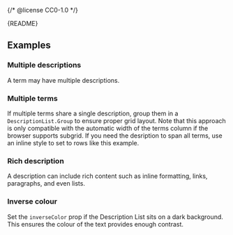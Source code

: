 {/* @license CC0-1.0 */}


<Meta of={DescriptionListStories} />

<Markdown>{README}</Markdown>

<Primary />

<Controls />

## Examples

### Multiple descriptions

A term may have multiple descriptions.

<Canvas of={DescriptionListStories.MultipleDescriptions} />

### Multiple terms

If multiple terms share a single description, group them in a `DescriptionList.Group` to ensure proper grid layout.
Note that this approach is only compatible with the automatic width of the terms column if the browser supports subgrid.
If you need the desription to span all terms, use an inline style to set to rows like this example.

<Canvas of={DescriptionListStories.MultipleTerms} />

### Rich description

A description can include rich content such as inline formatting, links, paragraphs, and even lists.

<Canvas of={DescriptionListStories.RichDescription} />

### Inverse colour

Set the `inverseColor` prop if the Description List sits on a dark background.
This ensures the colour of the text provides enough contrast.

<Canvas of={DescriptionListStories.InverseColour} />
